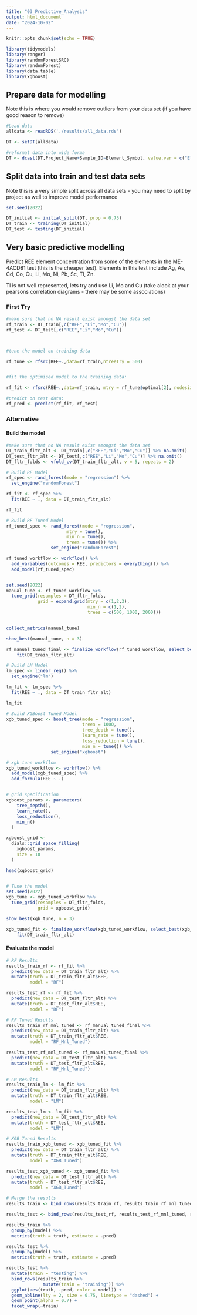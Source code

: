 ```yaml
---
title: "03_Predictive_Analysis"
output: html_document
date: "2024-10-02"
---
```


```r
knitr::opts_chunk$set(echo = TRUE)
```


```r
library(tidymodels)
library(ranger)
library(randomForestSRC)
library(randomForest)
library(data.table)
library(xgboost)
```


## Prepare data for modelling

Note this is where you would remove outliers from your data set (if you have good reason to remove)

```r
#Load data
alldata <- readRDS('./results/all_data.rds')

DT <- setDT(alldata)

#reformat data into wide forma
DT <- dcast(DT,Project_Name+Sample_ID~Element_Symbol, value.var = c("Element_Value_ppm"), fun=mean, fill=NA)

```

## Split data into train and test data sets

Note this is a very simple split across all data sets - you may need to split by project as well to improve model performance

```r
set.seed(2022)

DT_initial <- initial_split(DT, prop = 0.75)
DT_train <- training(DT_initial)
DT_test <- testing(DT_initial)

```


## Very basic predictive modelling

Predict REE element concentration from some of the elements in the ME-4ACD81 test (this is the cheaper test). Elements in this test include Ag, As, Cd, Co, Cu, Li, Mo, Ni, Pb, Sc, Tl, Zn. 

Tl is not well represented, lets try and use Li, Mo and Cu (take alook at your pearsons correlation diagrams - there may be some associations)

### First Try
```r

#make sure that no NA result exist amongst the data set
rf_train <- DT_train[,c("REE","Li","Mo","Cu")]
rf_test <- DT_test[,c("REE","Li","Mo","Cu")]



#tune the model on training data

rf_tune <- rfsrc(REE~.,data=rf_train,ntreeTry = 500)


#fit the optimised model to the training data:

rf_fit <- rfsrc(REE~.,data=rf_train, mtry = rf_tune$optimal[2], nodesize = rf_tune$optimal[1], ntree = 500)

#predict on test data:
rf_pred <- predict(rf_fit, rf_test)


```


### Alternative
#### Build the model
```r

#make sure that no NA result exist amongst the data set
DT_train_fltr_alt <- DT_train[,c("REE","Li","Mo","Cu")] %>% na.omit()
DT_test_fltr_alt <- DT_test[,c("REE","Li","Mo","Cu")] %>% na.omit()
DT_fltr_folds <- vfold_cv(DT_train_fltr_alt, v = 5, repeats = 2)

# Build RF Model
rf_spec <- rand_forest(mode = "regression") %>%
  set_engine("randomForest")

rf_fit <- rf_spec %>%
  fit(REE ~ ., data = DT_train_fltr_alt)

rf_fit
```

```r
# Build RF Tuned Model
rf_tuned_spec <- rand_forest(mode = "regression",
                       mtry = tune(),
                       min_n = tune(),
                       trees = tune()) %>%
                 set_engine("randomForest")

rf_tuned_workflow <- workflow() %>%
  add_variables(outcomes = REE, predictors = everything()) %>%
  add_model(rf_tuned_spec)


set.seed(2022)
manual_tune <- rf_tuned_workflow %>% 
  tune_grid(resamples = DT_fltr_folds, 
            grid = expand.grid(mtry = c(1,2,3), 
                               min_n = c(1,2),
                               trees = c(500, 1000, 2000)))


collect_metrics(manual_tune)

show_best(manual_tune, n = 3)

rf_manual_tuned_final <- finalize_workflow(rf_tuned_workflow, select_best(manual_tune)) %>%
    fit(DT_train_fltr_alt)
```


```r
# Build LM Model
lm_spec <- linear_reg() %>%
  set_engine("lm")

lm_fit <- lm_spec %>%
  fit(REE ~ ., data = DT_train_fltr_alt)

lm_fit
```

```r
# Build XGBoost Tuned Model
xgb_tuned_spec <- boost_tree(mode = "regression",
                             trees = 1000,
                             tree_depth = tune(),
                             learn_rate = tune(),
                             loss_reduction = tune(),
                             min_n = tune()) %>%
                 set_engine("xgboost")

# xgb tune workflow
xgb_tuned_workflow <- workflow() %>%
  add_model(xgb_tuned_spec) %>%
  add_formula(REE ~ .)


# grid specification
xgboost_params <- parameters(
    tree_depth(),
    learn_rate(),
    loss_reduction(),
    min_n()
  )

xgboost_grid <- 
  dials::grid_space_filling(
    xgboost_params, 
    size = 10
  )

head(xgboost_grid)


# Tune the model
set.seed(2022)
xgb_tune <- xgb_tuned_workflow %>% 
  tune_grid(resamples = DT_fltr_folds, 
            grid = xgboost_grid)

show_best(xgb_tune, n = 3)

xgb_tuned_fit <- finalize_workflow(xgb_tuned_workflow, select_best(xgb_tune)) %>%
    fit(DT_train_fltr_alt)
```

#### Evaluate the model
```r

# RF Results
results_train_rf <- rf_fit %>%
  predict(new_data = DT_train_fltr_alt) %>%
  mutate(truth = DT_train_fltr_alt$REE,
         model = "RF")

results_test_rf <- rf_fit %>%
  predict(new_data = DT_test_fltr_alt) %>%
  mutate(truth = DT_test_fltr_alt$REE,
         model = "RF")

# RF Tuned Results
results_train_rf_mnl_tuned <- rf_manual_tuned_final %>%
  predict(new_data = DT_train_fltr_alt) %>%
  mutate(truth = DT_train_fltr_alt$REE,
         model = "RF_Mnl_Tuned")

results_test_rf_mnl_tuned <- rf_manual_tuned_final %>%
  predict(new_data = DT_test_fltr_alt) %>%
  mutate(truth = DT_test_fltr_alt$REE,
         model = "RF_Mnl_Tuned")

# LM Results
results_train_lm <- lm_fit %>%
  predict(new_data = DT_train_fltr_alt) %>%
  mutate(truth = DT_train_fltr_alt$REE,
         model = "LM")

results_test_lm <- lm_fit %>%
  predict(new_data = DT_test_fltr_alt) %>%
  mutate(truth = DT_test_fltr_alt$REE,
         model = "LM")

# XGB Tuned Results
results_train_xgb_tuned <- xgb_tuned_fit %>%
  predict(new_data = DT_train_fltr_alt) %>%
  mutate(truth = DT_train_fltr_alt$REE,
         model = "XGB_Tuned")

results_test_xgb_tuned <- xgb_tuned_fit %>%
  predict(new_data = DT_test_fltr_alt) %>%
  mutate(truth = DT_test_fltr_alt$REE,
         model = "XGB_Tuned")

# Merge the results
results_train <- bind_rows(results_train_rf, results_train_rf_mnl_tuned, results_train_lm, results_train_xgb_tuned)

results_test <- bind_rows(results_test_rf, results_test_rf_mnl_tuned, results_test_lm, results_test_xgb_tuned)
```


```r
results_train %>%
  group_by(model) %>%
  metrics(truth = truth, estimate = .pred)

results_test %>%
  group_by(model) %>%
  metrics(truth = truth, estimate = .pred)
```

```r
results_test %>%
  mutate(train = "testing") %>%
  bind_rows(results_train %>%
              mutate(train = "training")) %>%
  ggplot(aes(truth, .pred, color = model)) +
  geom_abline(lty = 2, size = 0.75, linetype = "dashed") +
  geom_point(alpha = 0.7) +
  facet_wrap(~train)
```

